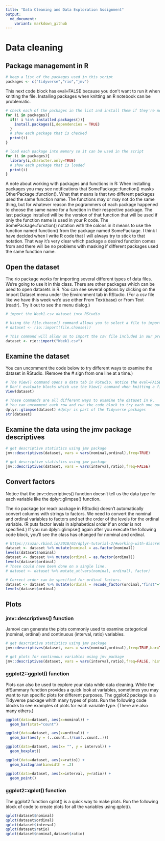```yaml
---
title: "Data Cleaning and Data Exploration Assignment"
output:
  md_document:
    variant: markdown_github
---
```


# Data cleaning

## Package management in R

```r
# keep a list of the packages used in this script
packages <- c("tidyverse","rio","jmv")
```

This next code block has eval=FALSE because you don't want to run it when knitting the file. Installing packages when knitting an R notebook can be problematic.

```r
# check each of the packages in the list and install them if they're not installed already
for (i in packages){
  if(! i %in% installed.packages()){
    install.packages(i,dependencies = TRUE)
  }
  # show each package that is checked
  print(i)
}
```

```r
# load each package into memory so it can be used in the script
for (i in packages){
  library(i,character.only=TRUE)
  # show each package that is loaded
  print(i)
}
```

A note about working with packages and functions in R:
When installing packages you may see notifications that SomePackage::function() masks OtherPackage::function().
What that means is that two different packages used the same function name. The functions may or may not do the same thing, but for whatever reason the pogrammers of each package happened to choose the same name for a function in their respective package. The last package installed will be the version of that function that will be used if only the function name is used in your R code. The SomePackage::function() notation with the colons in it means to use the function named function() from the package named SomePackage. I think I have decided when I write R code that I will always try to stick to that notation. That way it's very clear which package a desired function comes from and there will be no problems with masking if different packages used the same function name.

## Open the dataset

The rio package works for importing several different types of data files. We're going to use it in this class. There are other packages which can be used to open datasets in R. You can see several options by clicking on the Import Dataset menu under the Environment tab in RStudio. (For a csv file like we have this week we'd use either From Text(base) or From Text (readr). Try it out to see the menu dialog.)
```r
# import the Week1.csv dataset into RStudio

# Using the file.choose() command allows you to select a file to import from another folder.
# dataset <- rio::import(file.choose())

# This command will allow us to import the csv file included in our project folder.
dataset <- rio::import("Week1.csv")
```

## Examine the dataset

You can uncomment the code below to try different ways to examine the dataset in RStudio. (Remove the # sign from one line at a time.)
```r
# The View() command opens a data tab in RStudio. Notice the eval=FALSE option is set for this block.
# Don't evaluate blocks which use the View() command when knitting a file. It could be problematic.
View(dataset)
```

```r
# These commands are all different ways to examine the dataset in R.
# You can uncomment each row and run the code block to try each one out.
dplyr::glimpse(dataset) #dplyr is part of the Tidyverse packages
str(dataset)
```

## Examine the data using the jmv package descriptives

```r
# get descriptive statistics using jmv package
jmv::descriptives(dataset, vars = vars(nominal,ordinal),freq=TRUE)
```

```r
# get descriptive statistics using jmv package
jmv::descriptives(dataset, vars = vars(interval,ratio),freq=FALSE)
```

## Convert factors

Notice that the jmv::descriptives() function doesn't tell us the data type for each variable like the dplyr::glimpse() function.

The rio package (or readr package in RStudio) doesn't automatically convert columns with strings to factors. We need to convert the nominal and ordinal variables to factors and set the order of the levels for the ordinal variable. (R puts factor levels in alphabetical order if an order is not specified.) If you run dplyr::glimpse() again after you execute the following code block, you'll see the class has changed for nominal and ordinal. 

```r
# https://suzan.rbind.io/2018/02/dplyr-tutorial-2/#working-with-discrete-columns
dataset <- dataset %>% mutate(nominal = as.factor(nominal))
levels(dataset$nominal)
dataset <- dataset %>% mutate(ordinal = as.factor(ordinal))
levels(dataset$ordinal)
# These could have been done on a single line.
# dataset <- dataset %>% mutate_at(vars(nominal, ordinal), factor)

# Correct order can be specified for ordinal factors.
dataset <- dataset %>% mutate(ordinal = recode_factor(ordinal,"first"="first","second"="second","third"="third","fourth"="fourth",.ordered=TRUE))
levels(dataset$ordinal)
```

## Plots

### jmv::descriptives() function

Jamovi can generate the plots commonly used to examine categorical (nominal, ordinal) and continuous (interval, ratio) variables.

```r
# get descriptive statistics using jmv package
jmv::descriptives(dataset, vars = vars(nominal,ordinal),freq=TRUE,bar=TRUE)
```

```r
# get plots for continuous variables using jmv package
jmv::descriptives(dataset, vars = vars(interval,ratio),freq=FALSE, hist=TRUE, box=TRUE)
```

### ggplot2::ggplot() function

Plots can also be used to explore your data while data cleaning. While the dfSummary function provides a quick look at variables, sometimes you may want to run specific plots for different purposes. The ggplot2 package is a Tidyverse package whith many types of plots. Run the following code blocks to see examples of plots for each variable type. (There are also many others.)

```r
ggplot(data=dataset, aes(x=nominal)) + 
  geom_bar(stat="count")
```
```r
ggplot(data=dataset, aes(x=ordinal)) +
  geom_bar(aes(y = (..count..)/sum(..count..)))
```
```r
ggplot(data=dataset, aes(x= "", y = interval)) +
  geom_boxplot()
```
```r
ggplot(data=dataset, aes(x=ratio)) +
  geom_histogram(binwidth = .2)
```
```r
ggplot(data=dataset, aes(x=interval, y=ratio)) + 
  geom_point()
```

### ggplot2::qplot() function

The ggplot2 function qplot() is a quick way to make plots. Run the following block of code to create plots for all the variables using qplot().

```r
qplot(dataset$nominal)
qplot(dataset$ordinal)
qplot(dataset$interval)
qplot(dataset$ratio)
qplot(dataset$nominal,dataset$ratio)
```
